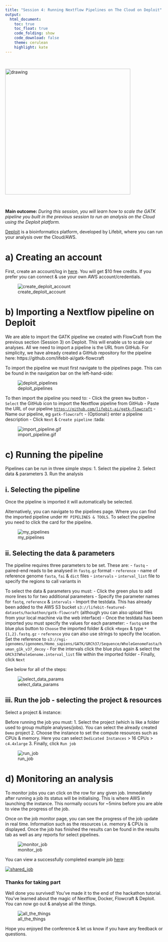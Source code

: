 ```yaml
---
title: "Session 4: Running Nextflow Pipelines on The Cloud on Deploit"
output: 
  html_document:
    toc: true
    toc_float: true  
    code_folding: show
    code_download: false
    theme: cerulean  
    highlight: kate         
---
```



<br>

<img src="https://raw.githubusercontent.com/PhilPalmer/lbf-hack-tutorial/master/images/deploit.png" alt="drawing" width="400"/>

<br>


**Main outcome:** *During this session, you will learn how to scale the GATK pipeline you built in the previous session to run an analysis on the Cloud using the Deploit platform.*

[Deploit](https://lifebit.ai/deploit) is a bioinformatics platform, developed by Lifebit, where you can run your analysis over the Cloud/AWS.

# a) Creating an account
First, create an account/log in [here](https://deploit.lifebit.ai/register). You will get $10 free credits. If you prefer you can connect & use your own AWS account/credentials.

![create_deploit_account](https://raw.githubusercontent.com/PhilPalmer/lbf-hack-tutorial/master/images/create_deploit_account.png)

# b) Importing a Nextflow pipeline on Deploit

We are able to import the GATK pipeline we created with FlowCraft from the previous section (Session 3) on Deploit. This will enable us to scale our analyses. All we need to import a pipeline is the URL from GitHub. For simplicity, we have already created a GitHub repository for the pipeline here: https://github.com/lifebit-ai/gatk-flowcraft

To import the pipeline we must first navigate to the pipelines page. This can be found in the navigation bar on the left-hand-side:

![deploit_pipelines](https://raw.githubusercontent.com/PhilPalmer/lbf-hack-tutorial/master/images/deploit_pipelines.png)

To then import the pipeline you need to:
  - Click the green `New` button
  - `Select` the GitHub icon to import the Nextflow pipeline from GitHub
  - Paste the URL of our pipeline [`https://github.com/lifebit-ai/gatk-flowcraft`](https://github.com/lifebit-ai/gatk-flowcraft)
  - Name our pipeline, eg `gatk-flowcraft`
  - (Optional:) enter a pipeline description
  - Click `Next` & `Create pipeline` :tada:

![import_pipeline.gif](https://raw.githubusercontent.com/PhilPalmer/lbf-hack-tutorial/master/images/import_pipeline.gif)


# c) Running the pipeline

Pipelines can be run in three simple steps:
1. Select the pipeline
2. Select data & parameters
3. Run the analysis

## i. Selecting the pipeline
Once the pipeline is imported it will automatically be selected.

Alternatively, you can navigate to the pipelines page. Where you can find the imported pipeline under `MY PIPELINES & TOOLS`. To select the pipeline you need to click the card for the pipeline.

![my_pipelines](https://raw.githubusercontent.com/PhilPalmer/lbf-hack-tutorial/master/images/my_pipelines.png)

## ii. Selecting the data & parameters

The pipeline requires three parameters to be set. These are:
- `fastq` - paired-end reads to be analysed in `fastq.gz` format
- `reference` - name of reference genome `fasta`, `fai` & `dict` files
- `intervals` - `interval_list` file to specify the regions to call variants in

To select the data & parameters you must:
- Click the green plus to add more lines to for two additional parameters
- Specify the parameter names for `fastq`, `reference` & `intervals`
- Import the testdata. This has already been added to the AWS S3 bucket `s3://lifebit-featured-datasets/hackathon/gatk-flowcraft` (although you can also upload files from your local machine via the web interface)
- Once the testdata has been imported you must specify the values for each parameter:
    - `fastq` use the blue plus button to `Choose` the imported folder & click `+Regex` & type `*{1,2}.fastq.gz`
    - `reference` you can also use strings to specify the location. Set the reference to `s3://ngi-igenomes/igenomes/Homo_sapiens/GATK/GRCh37/Sequence/WholeGenomeFasta/human_g1k_v37_decoy`
    - For the intervals click the blue plus again & select the `GRCh37WholeGenome.interval_list` file within the imported folder
- Finally, click `Next`

See below for all of the steps:

![select_data_params](https://raw.githubusercontent.com/PhilPalmer/lbf-hack-tutorial/master/images/select_data_params.gif)

## iii. Run the job - selecting the project & resources

Select a project & instance:

Before running the job you must:
1. Select the project (which is like a folder used to group multiple analyses/jobs). You can select the already created `Demo` project
2. Choose the instance to set the compute resources such as CPUs & memory. Here you can select `Dedicated Instances` > 16 CPUs > `c4.4xlarge`
3. Finally, click `Run job`

![run_job](https://raw.githubusercontent.com/PhilPalmer/lbf-hack-tutorial/master/images/run_job.gif)

# d) Monitoring an analysis

To monitor jobs you can click on the row for any given job. Immediately after running a job its status will be initialising. This is where AWS in launching the instance. This normally occurs for ~5mins before you are able to view the progress of the job. 

Once on the job monitor page, you can see the progress of the job update in real time. Information such as the resources i.e. memory & CPUs is displayed. Once the job has finished the results can be found in the results tab as well as any reports for select pipelines.

![monitor_job](https://raw.githubusercontent.com/PhilPalmer/lbf-hack-tutorial/master/images/monitor_job.gif)

You can view a successfully completed example job [here](https://staging.lifebit.ai/public/jobs/5d0534f3ee251700be6884ba):

[![shared_job](https://raw.githubusercontent.com/PhilPalmer/lbf-hack-tutorial/master/images/shared_job.png)](https://staging.lifebit.ai/public/jobs/5d0534f3ee251700be6884ba)

### Thanks for taking part

Well done you survived! You’ve made it to the end of the hackathon tutorial. You’ve learned about the magic of Nextflow, Docker, Flowcraft & Deploit. You can now go out & analyse all the things.

![all_the_things](https://raw.githubusercontent.com/PhilPalmer/lbf-hack-tutorial/master/images/all_the_things.jpg)

Hope you enjoyed the conference & let us know if you have any feedback or questions.
